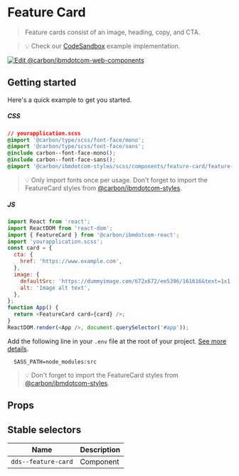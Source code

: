 
# Feature Card

> Feature cards consist of an image, heading, copy, and CTA.

> 💡 Check our
> [CodeSandbox](https://githubbox.com/carbon-design-system/ibm-dotcom-library/tree/master/packages/react/examples/codesandbox/components/FeatureCard)
> example implementation.

[![Edit @carbon/ibmdotcom-web-components](https://codesandbox.io/static/img/play-codesandbox.svg)](https://githubbox.com/carbon-design-system/ibm-dotcom-library/tree/master/packages/react/examples/codesandbox/components/FeatureCard)

## Getting started

Here's a quick example to get you started.

##### CSS

```css
// yourapplication.scss
@import '@carbon/type/scss/font-face/mono';
@import '@carbon/type/scss/font-face/sans';
@include carbon--font-face-mono();
@include carbon--font-face-sans();
@import '@carbon/ibmdotcom-styles/scss/components/feature-card/feature-card';
```

> 💡 Only import fonts once per usage. Don't forget to import the FeatureCard
> styles from
> [@carbon/ibmdotcom-styles](https://github.com/carbon-design-system/ibm-dotcom-library/blob/master/packages/styles).

##### JS

```javascript
import React from 'react';
import ReactDOM from 'react-dom';
import { FeatureCard } from '@carbon/ibmdotcom-react';
import 'yourapplication.scss';
const card = {
  cta: {
    href: 'https://www.example.com',
  },
  image: {
    defaultSrc: 'https://dummyimage.com/672x672/ee5396/161616&text=1x1',
    alt: 'Image alt text',
  },
};
function App() {
  return <FeatureCard card={card} />;
}
ReactDOM.render(<App />, document.querySelector('#app'));
```

Add the following line in your `.env` file at the root of your project.
[See more details](https://github.com/carbon-design-system/ibm-dotcom-library/tree/master/packages/styles#usage).

```
  SASS_PATH=node_modules:src
```

> 💡 Don't forget to import the FeatureCard styles from
> [@carbon/ibmdotcom-styles](https://github.com/carbon-design-system/ibm-dotcom-library/blob/master/packages/styles).

## Props

<Props of={FeatureCard} />

## Stable selectors

| Name                | Description |
| ------------------- | ----------- |
| `dds--feature-card` | Component   |

<Description markdown={contributing} />
